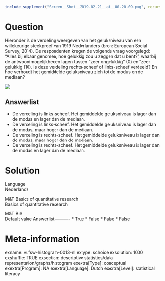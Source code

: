 ```r
include_supplement("Screen__Shot__2019-02-21__at__00.20.09.png", recursive = TRUE)
```

Question
========
Hieronder is de verdeling weergeven van het geluksniveau van een
willekeurige steekproef van 1919 Nederlanders (bron: European Social
Survey, 2014). De respondenten kregen de volgende vraag voorgelegd:
“Alles bij elkaar genomen, hoe gelukkig zou u zeggen dat u bent?”,
waarbij de antwoordmogelijkheden lagen tussen “zeer ongelukkig” (0) en
“zeer gelukkig (10). Is deze verdeling rechts-scheef of links-scheef
verdeeld? En hoe verhoudt het gemiddelde geluksniveau zich tot de modus
en de mediaan?   
  
![](Screen__Shot__2019-02-21__at__00.20.09.png)

Answerlist
----------
* De verdeling is links-scheef. Het gemiddelde geluksniveau is lager dan
  de modus en lager dan de mediaan.
* De verdeling is links-scheef. Het gemiddelde geluksniveau is lager dan
  de modus, maar hoger dan de mediaan.
* De verdeling is rechts-scheef. Het gemiddelde geluksniveau is lager dan
  de modus, maar hoger dan de mediaan.
* De verdeling is rechts-scheef. Het gemiddelde geluksniveau is lager dan
  de modus en lager dan de mediaan.

Solution
========











Language  
Nederlands

M&T Basics of quantitative research  
Basics of quantitative research

M&T BIS  
Default value
Answerlist
----------
* True
* False
* False
* False

Meta-information
================
exname: vufsw-histogram-0013-nl
extype: schoice
exsolution: 1000
exshuffle: TRUE
exsection: descriptive statistics/data representation/graphs/histogram
exextra[Type]: conceptual
exextra[Program]: NA
exextra[Language]: Dutch
exextra[Level]: statistical literacy


